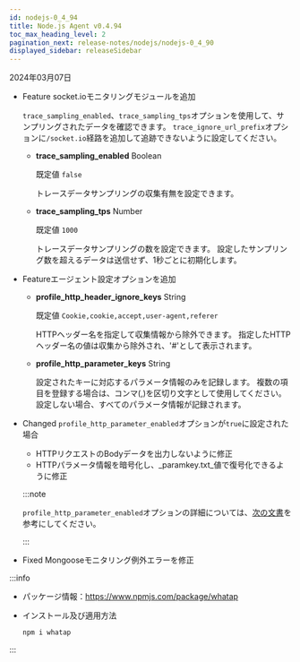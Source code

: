 ```yaml
---
id: nodejs-0_4_94
title: Node.js Agent v0.4.94
toc_max_heading_level: 2
pagination_next: release-notes/nodejs/nodejs-0_4_90
displayed_sidebar: releaseSidebar
---
```


2024年03月07日

- <Status>Feature</Status> <Link to="http://socket.io">socket.io</Link>モニタリングモジュールを追加

  `trace_sampling_enabled`、`trace_sampling_tps`オプションを使用して、サンプリングされたデータを確認できます。 `trace_ignore_url_prefix`オプションに`/socket.io`経路を追加して追跡できないように設定してください。

  - **trace_sampling_enabled** <span class='type'>Boolean</span>

    既定値 `false`

    トレースデータサンプリングの収集有無を設定できます。

  - **trace_sampling_tps** <span class='type'>Number</span>

    既定値 `1000`

    トレースデータサンプリングの数を設定できます。 設定したサンプリング数を超えるデータは送信せず、1秒ごとに初期化します。

- <Status>Feature</Status>エージェント設定オプションを追加

  - **profile_http_header_ignore_keys** <span class='type'>String</span>

    既定値 `Cookie,cookie,accept,user-agent,referer`

    HTTPヘッダー名を指定して収集情報から除外できます。 指定したHTTPヘッダー名の値は収集から除外され、'#'として表示されます。

  - **profile_http_parameter_keys** <span class='type'>String</span>

    設定されたキーに対応するパラメータ情報のみを記録します。 複数の項目を登録する場合は、コンマ(,)を区切り文字として使用してください。 設定しない場合、すべてのパラメータ情報が記録されます。

- <Status>Changed</Status> <code>profile_http_parameter_enabled</code>オプションが<code>true</code>に設定された場合

  - HTTPリクエストのBodyデータを出力しないように修正
  - HTTPパラメータ情報を暗号化し、_paramkey.txt_値で復号化できるように修正

  :::note

  `profile_http_parameter_enabled`オプションの詳細については、[次の文書](../../nodejs/agent-transaction#profile_http_parameter)を参考にしてください。

  :::

- <Status>Fixed</Status> Mongooseモニタリング例外エラーを修正

:::info

- パッケージ情報：https://www.npmjs.com/package/whatap

- インストール及び適用方法

  ```bash
  npm i whatap
  ```

:::
